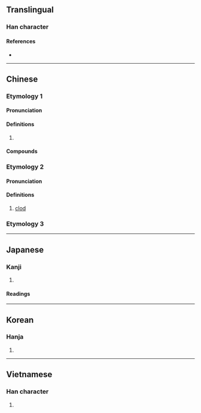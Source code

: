 {{character info}}
==Translingual==

===Han character===
{{Han char|rn=32|rad=土|as=04|sn=6|four=47147|canj=GNHE|ids=⿰土及}}

====References====
* {{Han ref|kx=0224.220|dkj=04906|dj=0459.100|hdz=10420.040|uh=573E|ud=22334|bh=A7A3|bd=42915}}

----

==Chinese==
{{zh-forms}}

===Etymology 1===

====Pronunciation====
{{zh-pron
|m=圾
|c=saap3
|mn=sap
}}

====Definitions====
{{zh-hanzi}}

# {{zh-only|垃圾|[[garbage]]; [[rubbish]]}}

====Compounds====
{{zh-der|垃圾:trash|垃圾分類|垃圾回收|垃圾堆|垃圾場|垃圾山|垃圾桶|垃圾相|垃圾筒|垃圾箱|垃圾車|垃圾量|垃圾食物|搭圾}}

===Etymology 2===

====Pronunciation====
{{zh-pron
|m=jié
|cat=n
}}

====Definitions====
{{zh-hanzi}}

# [[clod]]

===Etymology 3===
{{zh-see|岌|v}}

----

==Japanese==

===Kanji===
{{ja-kanji|grade=|rs=土04}}

# {{rfdef|ja|sort=土04}}

====Readings====
{{ja-readings|goon=[[ごう]] (gō)|kanon=[[ぎゅう]] (gyū)|kanyoon=[[きゅう]] (kyū)|kun=[[あやうい]] (ayaui)}}

----

==Korean==

===Hanja===
{{ko-hanja|hangeul=급|rv=geup|mr=kŭp}}

# {{rfdef|ko|sort=土04}}

----

==Vietnamese==

===Han character===
{{vi-hantu|ngập|rs=土04}}

# {{rfdef|vi}}